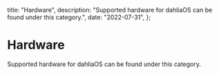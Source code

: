   title: "Hardware",
  description:
    "Supported hardware for dahliaOS can be found under this category.",
  date: "2022-07-31",
};

# Hardware

Supported hardware for dahliaOS can be found under this category.
